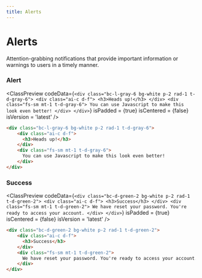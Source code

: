 ```yaml
---
title: Alerts
---
```



# Alerts

Attention-grabbing notifications that provide important information or warnings to users in a timely manner.

### Alert

<ClassPreview
  codeData={`
    <div class="bc-l-gray-6 bg-white p-2 rad-1 t-d-gray-6">
        <div class="ai-c d-f">
          <h3>Heads up!</h3>
        </div>
        <div class="fs-sm mt-1 t-d-gray-6">
          You can use Javascript to make this look even better!
        </div>
    </div>
  `}
  isPadded = {true}
  isCentered = {false}
  isVersion = 'latest'
/>

```html
<div class="bc-l-gray-6 bg-white p-2 rad-1 t-d-gray-6">
    <div class="ai-c d-f">
      <h3>Heads up!</h3>
    </div>
    <div class="fs-sm mt-1 t-d-gray-6">
      You can use Javascript to make this look even better!
    </div>
</div>
```

### Success

<ClassPreview
  codeData={`
    <div class="bc-d-green-2 bg-white p-2 rad-1 t-d-green-2">
        <div class="ai-c d-f">
          <h3>Success</h3>
        </div>
        <div class="fs-sm mt-1 t-d-green-2">
          We have reset your password. You're ready to access your account.
        </div>
    </div>
  `}
  isPadded = {true}
  isCentered = {false}
  isVersion = 'latest'
/>

```html
<div class="bc-d-green-2 bg-white p-2 rad-1 t-d-green-2">
    <div class="ai-c d-f">
      <h3>Success</h3>
    </div>
    <div class="fs-sm mt-1 t-d-green-2">
      We have reset your password. You're ready to access your account.
    </div>
</div>
```